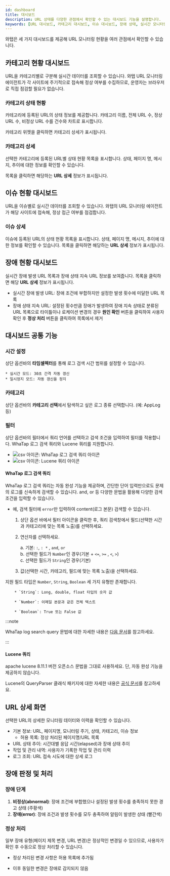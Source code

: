 ```yaml
---
id: dashboard
title: 대시보드
description: URL 상태를 다양한 관점에서 확인할 수 있는 대시보드 기능을 설명합니다.
keywords: [URL 대시보드, 카테고리 대시보드, 이슈 대시보드, 장애 상태, 실시간 모니터링]
---
```


와탭은 세 가지 대시보드를 제공해 URL 모니터링 현황을 여러 관점에서 확인할 수 있습니다.

## 카테고리 현황 대시보드

URL을 카테고리별로 구분해 실시간 데이터를 조회할 수 있습니다. 와탭 URL 모니터링 에이전트가 각 사이트에 주기적으로 접속해 정상 여부를 수집하므로, 운영자는 브라우저로 직접 점검할 필요가 없습니다.

<ImgLang img='url-pro/category-dashboard.png' desc='카테고리 현황 대시보드' />

### **카테고리 상태 현황**

카테고리에 등록된 URL의 상태 정보를 제공합니다. 카테고리 이름, 전체 URL 수, 정상 URL 수, 비정상 URL 수를 건수와 차트로 표시합니다. 

카테고리 위젯을 클릭하면 카테고리 상세가 표시됩니다.

### **카테고리 상세**

선택한 카테고리에 등록된 URL별 상태 현황 목록을 표시합니다. 상태, 페이지 명, 메시지, 추이에 대한 정보를 확인할 수 있습니다. 

목록을 클릭하면 해당하는 **URL 상세** 정보가 표시됩니다.

## 이슈 현황 대시보드

URL을 이슈별로 실시간 데이터를 조회할 수 있습니다. 와탭의 URL 모니터링 에이전트가 해당 사이트에 접속해, 정상 접근 여부를 점검합니다.

### **이슈 상세**

이슈에 등록된 URL의 상태 현황 목록을 표시합니다. 상태, 페이지 명, 메시지, 추이에 대한 정보를 확인할 수 있습니다. 목록을 클릭하면 해당하는 **URL 상세** 정보가 표시됩니다.

## 장애 현황 대시보드

<ImgLang img='url-pro/error-dashboard.png' desc='장애 현황 대시보드' />

실시간 장애 발생 URL 목록과 장애 상태 지속 URL 정보를 보여줍니다. 목록을 클릭하면 해당 **URL 상세** 정보가 표시됩니다.

- 실시간 장애 발생 URL: 장애 조건에 부합하지만 설정한 발생 횟수에 미달한 URL 목록
- 장애 상태 지속 URL: 설정된 횟수만큼 장애가 발생하여 장애 지속 상태로 분류된 URL 목록으로 타이틀이나 로케이션 변경의 경우 **원인 확인** 버튼을 클릭하여 사용자 확인 후 **정상 처리** 버튼을 클릭하여 목록에서 제거


## 대시보드 공통 기능

### 시간 설정

상단 옵션바의 **타임셀렉터**를 통해 로그 검색 시간 범위를 설정할 수 있습니다.

    * 실시간 모드: 30초 간격 자동 갱신
    * 일시정지 모드: 자동 갱신을 정지

### 카테고리

상단 옵션바의 **카테고리 선택**에서 탐색하고 싶은 로그 종류 선택합니다. (예: AppLog 등)

### 필터

상단 옵션바의 필터에서 쿼리 언어를 선택하고 검색 조건을 입력하여 필터를 적용합니다.
WhaTap 로그 검색 쿼리와 Lucene 쿼리를 지원합니다.

* ![csv 아이콘](/img/ic-filter-whatap-query.svg): WhaTap 로그 검색 쿼리 아이콘
* ![csv 아이콘](/img/ic-filter-lucene.svg): Lucene 쿼리 아이콘

#### WhaTap 로그 검색 쿼리

WhaTap 로그 검색 쿼리는 자동 완성 기능을 제공하며, 간단한 단어 입력만으로도 문제의 로그를 신속하게 검색할 수 있습니다. and, or 등 다양한 문법을 활용해 다양한 검색 조건을 입력할 수 있습니다.

* 예, 검색 필터에 `error`만 입력하여 content(로그 본문) 검색할 수 있습니다.

    1. 상단 옵션 바에서 필터 아이콘을 클릭한 후, 쿼리 검색창에서 필드(선택한 시간과 카테고리에 맞는 목록 노출)를 선택하세요. 

    1. 연산자를 선택하세요.

        a. 기본: `:`, `: *` , `and`, `or` <br/>
        b. 선택한 필드가 `Number`인 경우(기본 + `<=`, `>=` , `<`, `>`) <br/>
        c. 선택한 필드가 `String`인 경우(기본)

    1. 값(선택한 시간, 카테고리, 필드에 맞는 목록 노출)을 선택하세요.

지원 필드 타입은 `Number`, `String`, `Boolean` 세 가지 유형만 존재합니다.

        * `String`: Long, double, float 타입의 숫자 값

        * `Number`: 이메일 본문과 같은 전체 텍스트

        * `Boolean`: True 또는 False 값

:::note 

WhaTap log search query 문법에 대한 자세한 내용은 [다음 문서](https://docs.whatap.io/log/log-search-query)를 참고하세요.

:::

#### **Lucene 쿼리**

apache lucene 8.11.1 버전 오픈소스 문법을 그대로 사용하세요. 단, 자동 완성 기능을 제공하지 않습니다.

Lucene의 QueryParser 클래식 패키지에 대한 자세한 내용은 [공식 문서](https://lucene.apache.org/core/8_11_1/queryparser/org/apache/lucene/queryparser/classic/package-summary.html#Overview)를 참고하세요.

## URL 상세 화면

선택한 URL의 상세한 모니터링 데이터와 이력을 확인할 수 있습니다.

<ImgLang img='url-pro/url-detail.png' desc='URL 상세 화면' />


- 기본 정보: URL, 페이지명, 모니터링 주기, 상태, 카테고리, 이슈 정보
    - 허용 목록: 정상 처리된 페이지명/URL 목록
- URL 상태 추이: 시간대별 응답 시간(elapsed)과 장애 상태 추이
- 작업 및 관리 내역: 사용자가 기록한 작업 및 관리 이력
- 로그 조회: URL 접속 시도에 대한 상세 로그

## 장애 판정 및 처리

### 장애 단계

1. **비정상(abnormal)**: 장애 조건에 부합했으나 설정된 발생 횟수를 충족하지 못한 경고 상태 (주황색)
2. **장애(error)**: 장애 조건과 발생 횟수를 모두 충족하여 알림이 발생한 상태 (빨간색)

### 정상 처리

일부 장애 유형(페이지 제목 변경, URL 변경)은 정상적인 변경일 수 있으므로, 사용자가 확인 후 수동으로 정상 처리할 수 있습니다.

- 정상 처리된 변경 사항은 허용 목록에 추가됨
    
    <ImgLang img='url-pro/url-whitelist.png' desc='URL 상세 화면' />
        
- 이후 동일한 변경은 장애로 감지되지 않음